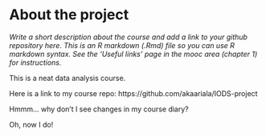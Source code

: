 
# About the project

*Write a short description about the course and add a link to your github repository here. This is an R markdown (.Rmd) file so you can use R markdown syntax. See the 'Useful links' page in the mooc area (chapter 1) for instructions.*

This is a neat data analysis course. 

Here is a link to my course repo: https://github.com/akaariala/IODS-project

Hmmm... why don't I see changes in my course diary? 

Oh, now I do!